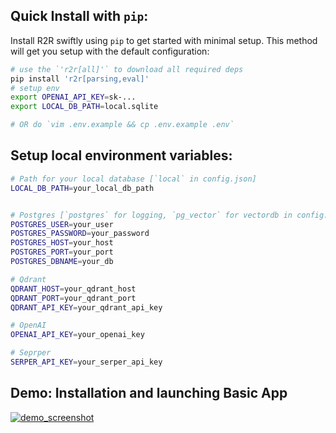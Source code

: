 ## Quick Install with `pip`:

Install R2R swiftly using `pip` to get started with minimal setup. This method will get you setup with the default configuration:

```bash
# use the `'r2r[all]'` to download all required deps
pip install 'r2r[parsing,eval]'
# setup env 
export OPENAI_API_KEY=sk-...
export LOCAL_DB_PATH=local.sqlite

# OR do `vim .env.example && cp .env.example .env`
```

## Setup local environment variables:

```bash
# Path for your local database [`local` in config.json]
LOCAL_DB_PATH=your_local_db_path


# Postgres [`postgres` for logging, `pg_vector` for vectordb in config.json]
POSTGRES_USER=your_user
POSTGRES_PASSWORD=your_password
POSTGRES_HOST=your_host
POSTGRES_PORT=your_port
POSTGRES_DBNAME=your_db

# Qdrant
QDRANT_HOST=your_qdrant_host
QDRANT_PORT=your_qdrant_port
QDRANT_API_KEY=your_qdrant_api_key

# OpenAI
OPENAI_API_KEY=your_openai_key

# Seprper
SERPER_API_KEY=your_serper_api_key
```

## Demo: Installation and launching Basic App

[![demo_screenshot](./demo_screenshot.png)](https://github.com/SciPhi-AI/R2R/assets/68796651/01fee645-1beb-4096-9e7d-7d0fa01386ea)
